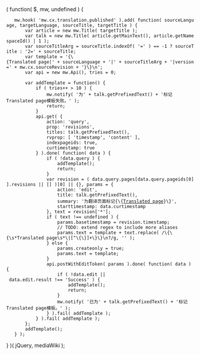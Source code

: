 ( function( $, mw, undefined ) {
	mw.hook( 'mw.cx.translation.published' ).add( function( sourceLanguage, targetLanguage, sourceTitle, targetTitle ) {
		var article = new mw.Title( targetTitle );
		var talk = new mw.Title( article.getMainText(), article.getNamespaceId() | 1 );
		var sourceTitleArg = sourceTitle.indexOf( '=' ) == -1 ? sourceTitle : '2=' + sourceTitle;
		var template = '{\{Translated page|' + sourceLanguage + '|' + sourceTitleArg + '|version=' + mw.cx.sourceRevision + '}\}\n';
		var api = new mw.Api(), tries = 0;
		
		var addTemplate = function() {
			if ( tries++ > 10 ) {
				mw.notify( '为' + talk.getPrefixedText() + '标记Translated page模板失败。' );
				return;
			}
			api.get( {
				action: 'query',
				prop: 'revisions',
				titles: talk.getPrefixedText(),
				rvprop: [ 'timestamp', 'content' ],
				indexpageids: true,
				curtimestamp: true
			} ).done( function( data ) {
				if ( !data.query ) {
					addTemplate();
					return;
				}
				var revision = ( data.query.pages[data.query.pageids[0]].revisions || [] )[0] || {}, params = {
					action: 'edit',
					title: talk.getPrefixedText(),
					summary: '为翻译页面标记{\{[[Template:Translated_page|Translated page]]}\}',
					starttimestamp: data.curtimestamp
				}, text = revision['*'];
				if ( text !== undefined ) {
					params.basetimestamp = revision.timestamp;
					// TODO: extend regex to include more aliases
					params.text = template + text.replace( /\{\{\s*Translated page\s*\|[^\{\}]+\}\}\n?/g, '' );
				} else {
					params.createonly = true;
					params.text = template;
				}
				api.postWithEditToken( params ).done( function( data ) {
					if ( !data.edit || data.edit.result !== 'Success' ) {
						addTemplate();
						return;
					}
					mw.notify( '已为' + talk.getPrefixedText() + '标记Translated page模板。' );
				} ).fail( addTemplate );
			} ).fail( addTemplate );
		};
		addTemplate();
	} );
} )( jQuery, mediaWiki );